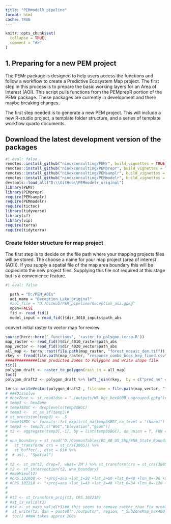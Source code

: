 ```yaml
---
title: "PEMmodelR_pipeline"
format: html
cache: TRUE
---
```


```r
knitr::opts_chunk$set(
  collapse = TRUE,
  comment = "#>"
)
```

## 1. Preparing for a new PEM project

The PEMr package is designed to help users access the functions and follow a workflow to create a Predictive Ecosystem Map project. The first step in this process is to prepare the basic working layers for an Area of Interest (AOI). This script pulls functions from the PEMprepR portion of the PEMr package. These packages are currently in development and there maybe breaking changes.

The first step needed is to generate a new PEM project. This will include a new R-studio project, a template folder structure, and a series of template workflow quarto documents.

## Download the latest development version of the packages

```r
#| eval: false
remotes::install_github("ninoxconsulting/PEMr", build_vignettes = TRUE)
remotes::install_github("ninoxconsulting/PEMprepr", build_vignettes = TRUE)
remotes::install_github("ninoxconsulting/PEMsamplr", build_vignettes = TRUE)
remotes::install_github("ninoxconsulting/PEMmodelr", build_vignettes = TRUE)
devtools::load_all("D:\\GitHub\\PEMmodelr_original")
library(PEMr)
library(PEMprepr)
require(PEMsamplr)
require(PEMmodelr)
require(tictoc)
library(tidyverse)
library(sf)
library(vip)
require(terra)
require(tidyterra)

```

### Create folder structure for map project

The first step is to decide on the file path where your mapping projects files will be stored. The choose a name for your map project (area of interest (AOI)). If you supply a spatial file of the map area boundary this will be copiedinto the new project files. Supplying this file not required at this stage but is a convenience feature.

```r
#| eval: false

  path = "D:/PEM_AOIs"
  aoi_name = "Deception_Lake_original"
  #aoi_file = "D:/GitHub/PEM_pipeline/deception_aoi.gpkg"
  open=FALSE
  fid <- read_fid()
  model_input = read_fid()$dir_3010_inputs$path_abs

```

convert initial raster to vector map for review
```r
source(here::here('_functions', 'raster_to_polygon_terra.R'))
map_raster <- read_fid()$dir_4010_raster$path_abs
map_vector <- read_fid()$dir_4020_vector$path_abs
all_map <- terra::rast(file.path(map_raster, "forest_mosaic_dem.tif"))
rkey <- fread(file.path(map_raster, "response_combo_bcgs_key_fixed.csv"))
##############link predicted Zones to Polygons and write shape file
tic()
polygon_draft <- raster_to_polygon(rast_in = all_map)
toc()
polygon_draft2 <- polygon_draft %>% left_join(rkey,  by = c("pred_no" = "map.response"))

terra::writeVector(polygon_draft2 , filename = file.path(map_vector, "forest_mosaic_dem.gpkg"), overwrite = TRUE)
# ###Dissolve 
# #hexZone <- st_read(dsn = "./outputs/WA_bgc_hex8000_ungrouped.gpkg")#, layer = "USA_bgc_hex_800m") ## need to read it back in to ensure all type Polygon is consistent
# temp3 <- hexZone
# temp3$BGC <- droplevels(temp3$BGC)
# temp3 <-  st_as_sf(temp3)# 
# st_precision(temp3) <- .5 
# temp3$BGC <- forcats::fct_explicit_na(temp3$BGC,na_level = "(None)")
# temp3 <- temp3[,c("BGC","Elevation","geom")]
# t2 <- aggregate(temp3[,-1], by = list(temp3$BGC), do_union = T, FUN = mean) %>% rename(BGC = Group.1)
# 
# wna_boundary = st_read("D:/CommonTables/BC_AB_US_Shp/WNA_State_Boundaries.gpkg") %>% st_as_sf() %>% filter(State %in% region) %>%
#   st_transform( crs = st_crs(3005)) %>%
#   st_buffer(., dist = 0)# %>%
#  # as(., "Spatial")
# 
# t2 <- st_zm(t2, drop=T, what='ZM') %>% st_transform(crs = st_crs(3005))  %>% st_buffer(0)
# t2 <- st_intersection(t2, wna_boundary)
# #mapView(t2)
# #CRS.102008 <- "+proj=aea +lat_1=20 +lat_2=60 +lat_0=40 +lon_0=-96 +x_0=0 +y_0=0 +ellps=GRS80 +datum=NAD83 +units=m no_defs"
# #CRS.102218 <- "+proj=aea +lat_1=43 +lat_2=48 +lat_0=34 +lon_0=-120 +x_0=600000 +y_0=0 +ellps=GRS80 +towgs84=0,0,0,0,0,0,0 +units=m +no_defs"
# 
# 
# #t3 <- st_transform_proj(t3, CRS.102218)
# #st_is_valid(t3)
# #t4 <- st_make_valid(t3)## this seems to remove rather than fix problem areas
#  st_write(t2, dsn = paste0("./outputs/", region, "_SubZoneMap_hex400_dissolved_5AprMay2022_clipped_BC.gpkg"), driver = "GPKG", delete_dsn = TRUE)
#  toc() ##WA takes approx 200s

```

